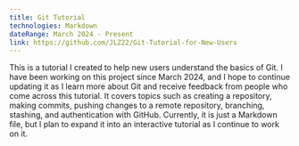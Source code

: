 ```yaml
---
title: Git Tutorial
technologies: Markdown
dateRange: March 2024 - Present
link: https://github.com/JLZ22/Git-Tutorial-for-New-Users
---
```


This is a tutorial I created to help new users understand the basics of Git. I have been working on this project since March 2024, and I hope to continue updating it as I learn more about Git and receive feedback from people who come across this tutorial. It covers topics such as creating a repository, making commits, pushing changes to a remote repository, branching, stashing, and authentication with GitHub. Currently, it is just a Markdown file, but I plan to expand it into an interactive tutorial as I continue to work on it. 